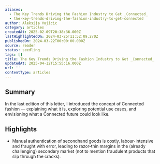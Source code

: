 ```yaml
---
aliases:
  - The Key Trends Driving the Fashion Industry to Get _Connected_
  - the-key-trends-driving-the-fashion-industry-to-get-connected
author: Aleksija Vujicic
category: articles
createdAt: 2025-02-09T20:38:36.000Z
lastHighlightedOn: 2024-03-25T11:52:09.270Z
publishedOn: 2024-03-22T00:00:00.000Z
source: reader
status: seedling
tags: []
title: The Key Trends Driving the Fashion Industry to Get _Connected_
updatedAt: 2025-04-12T15:55:16.000Z
url: ''
contentType: articles
---
```

## Summary

In the last edition of this letter, I introduced the concept of Connected fashion — explaining what it is, exploring potential use cases, and envisioning what a Connected future could look like.

## Highlights

- Manual authentication of secondhand goods is costly, labour-intensive and fraught with error, leading to razor-thin margins in the (already challenging) secondary market (not to mention fraudulent products that slip through the cracks).
